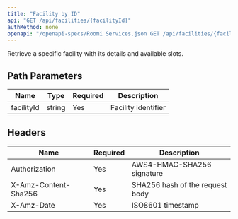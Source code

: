 ```yaml
---
title: "Facility by ID"
api: "GET /api/facilities/{facilityId}"
authMethod: none
openapi: "/openapi-specs/Roomi Services.json GET /api/facilities/{facilityId}"
---
```


Retrieve a specific facility with its details and available slots.

## Path Parameters


| Name | Type | Required | Description |
| --- | --- | --- | --- |
| facilityId | string | Yes | Facility identifier |


## Headers


| Name | Required | Description |
| --- | --- | --- |
| Authorization | Yes | AWS4-HMAC-SHA256 signature |
| X-Amz-Content-Sha256 | Yes | SHA256 hash of the request body |
| X-Amz-Date | Yes | ISO8601 timestamp |

